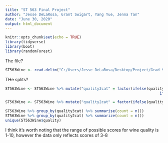 ---
title: "ST 563 Final Project"
author: "Jesse DeLaRosa, Grant Swigart, Yang Yue, Jenna Tan"
date: "June 30, 2020"
output: html_document
---

```{r setup, include=FALSE}
knitr::opts_chunk$set(echo = TRUE)
library(tidyverse)
library(boot)
library(randomForest)
```

The file?

```{r fileread, include = TRUE}
ST563Wine <- read.delim("C:/Users/Jesse DeLaRosa/Desktop/Project/Grad School/ST 563 Statistical Learning/Final Project/winequality-red.csv", sep = ";")
```

THe splits?

```{r filesplit, include = TRUE}
ST563Wine <- ST563Wine %>% mutate("quality3cat" = factor(ifelse(quality > 0 & quality <=3, "Low",
                                                                     ifelse(quality > 3 & quality <= 7, "Mid", "High"))))

ST563Wine <- ST563Wine %>% mutate("quality2cat" = factor(ifelse(quality > 0 & quality <= 5, "Low", "High")))

ST563Wine %>% group_by(quality3cat) %>% summarise(count = n())
ST563Wine %>% group_by(quality2cat) %>% summarize(count = n())
unique(ST563Wine$quality)
```

I think it's worth noting that the range of possible scores for wine quality is 1-10, however the data only reflects scores of 3-8